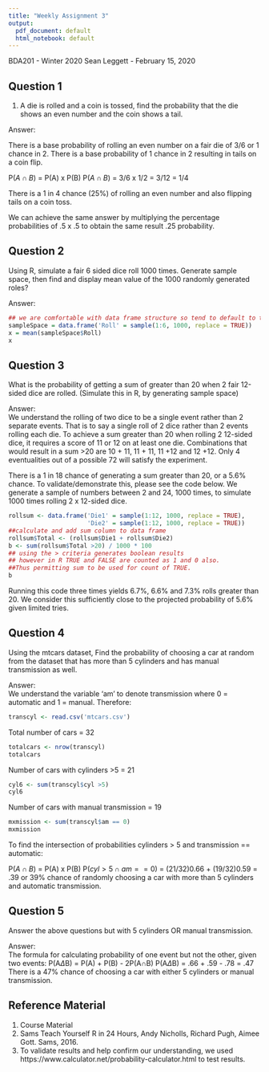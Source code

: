 ```yaml
---
title: "Weekly Assignment 3"
output:
  pdf_document: default
  html_notebook: default
---
```


BDA201 - Winter 2020
Sean Leggett - February 15, 2020

## Question 1  
1. A die is rolled and a coin is tossed, find the probability that the die shows an even number and the coin shows a tail.

Answer:  

There is a base probability of rolling an even number on a fair die of 3/6 or 1 chance in 2.
There is a base probability of 1 chance in 2 resulting in tails on a coin flip.

P($A \cap B$) = P(A) x P(B)
P($A \cap B$) = 3/6 x 1/2 = 3/12 = 1/4

There is a 1 in 4 chance (25%) of rolling an even number and also flipping tails on a coin toss.

We can achieve the same answer by multiplying the percentage probabilities of .5 x .5 to obtain the same result .25 probability.

## Question 2  
Using R, simulate a fair 6 sided dice roll 1000 times. Generate sample space, then find and
display mean value of the 1000 randomly generated roles?

Answer:  

```r
## we are comfortable with data frame structure so tend to default to this even if others would suffice
sampleSpace = data.frame('Roll' = sample(1:6, 1000, replace = TRUE))
x = mean(sampleSpace$Roll)
x
```

## Question 3  
 What is the probability of getting a sum of greater than 20 when 2 fair 12-sided dice are rolled. (Simulate this in R, by generating sample space)

Answer:  
We understand the rolling of two dice to be a single event rather than 2 separate events. That is to say a single roll of 2 dice rather than 2 events rolling each die. To achieve a sum greater than 20 when rolling 2 12-sided dice, it requires a score of 11 or 12 on at least one die. Combinations that would result in a sum >20 are 10 + 11, 11 + 11, 11 +12 and 12 +12. Only 4 eventualities out of a possible 72 will satisfy the experiment.

There is a 1 in 18 chance of generating a sum greater than 20, or a 5.6% chance. To validate/demonstrate this, please see the code below. We generate a sample of numbers between 2 and 24, 1000 times, to simulate 1000 times rolling 2 x 12-sided dice.

```r
rollsum <- data.frame('Die1' = sample(1:12, 1000, replace = TRUE),
                      'Die2' = sample(1:12, 1000, replace = TRUE))
##calculate and add sum column to data frame
rollsum$Total <- (rollsum$Die1 + rollsum$Die2)
b <- sum(rollsum$Total >20) / 1000 * 100 
## using the > criteria generates boolean results 
## however in R TRUE and FALSE are counted as 1 and 0 also.
##Thus permitting sum to be used for count of TRUE.
b
```

Running this code three times yields 6.7%, 6.6% and 7.3% rolls greater than 20. We consider this sufficiently close to the projected probability of 5.6% given limited tries.

## Question 4  
Using the mtcars dataset, Find the probability of choosing a car at random from the dataset that
has more than 5 cylinders and has manual transmission as well.

Answer:  
We understand the variable 'am' to denote transmission where 0 = automatic and 1 = manual. Therefore:

```r
transcyl <- read.csv('mtcars.csv')
```

Total number of cars = 32
```r
totalcars <- nrow(transcyl)
totalcars
```
Number of cars with cylinders >5 = 21
```r
cyl6 <- sum(transcyl$cyl >5)
cyl6
```
Number of cars with manual transmission = 19
```r
mxmission <- sum(transcyl$am == 0)
mxmission
```
To find the intersection of probabilities cylinders > 5 and transmission == automatic:

P($A \cap B$) = P(A) x P(B)
P($cyl>5 \cap am==0$) = (21/32)0.66 + (19/32)0.59 = .39
or 39% chance of randomly choosing a car with more than 5 cylinders and automatic transmission.

## Question 5  
Answer the above questions but with 5 cylinders OR manual transmission.
 
 Answer:  
 The formula for calculating probability of one event but not the other, given two events:
 P(A$\Delta$B) = P(A) + P(B) - 2P(A$\cap$B)
 P(A$\Delta$B) = .66 + .59 - .78 = .47
 There is a 47% chance of choosing a car with either 5 cylinders or manual transmission.
 
## Reference Material
1. Course Material  
2. Sams Teach Yourself R in 24 Hours, Andy Nicholls, Richard Pugh, Aimee Gott. Sams, 2016.  
3. To validate results and help confirm our understanding, we used https://www.calculator.net/probability-calculator.html to test results.


